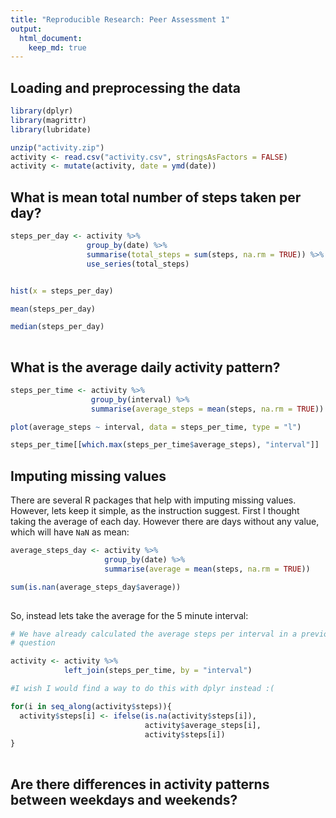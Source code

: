 ```yaml
---
title: "Reproducible Research: Peer Assessment 1"
output: 
  html_document:
    keep_md: true
---
```



## Loading and preprocessing the data
```r
library(dplyr)
library(magrittr)
library(lubridate)

unzip("activity.zip")
activity <- read.csv("activity.csv", stringsAsFactors = FALSE)
activity <- mutate(activity, date = ymd(date))
```



## What is mean total number of steps taken per day?


```r
steps_per_day <- activity %>% 
                 group_by(date) %>%
                 summarise(total_steps = sum(steps, na.rm = TRUE)) %>%
                 use_series(total_steps)


hist(x = steps_per_day)

mean(steps_per_day)

median(steps_per_day)
                 
```


## What is the average daily activity pattern?


```r
steps_per_time <- activity %>%
                  group_by(interval) %>%
                  summarise(average_steps = mean(steps, na.rm = TRUE))

plot(average_steps ~ interval, data = steps_per_time, type = "l")

steps_per_time[[which.max(steps_per_time$average_steps), "interval"]]

```

## Imputing missing values

There are several R packages that help with imputing missing values. However, lets keep it simple, as the instruction suggest.
First I thought taking the average of each day. However there are days without any value, which will have `NaN` as mean:



```r

average_steps_day <- activity %>%
                     group_by(date) %>%
                     summarise(average = mean(steps, na.rm = TRUE))

sum(is.nan(average_steps_day$average))
            

```

So, instead lets take the average for the 5 minute interval:

```r
# We have already calculated the average steps per interval in a previous
# question

activity <- activity %>%
            left_join(steps_per_time, by = "interval") 

#I wish I would find a way to do this with dplyr instead :(

for(i in seq_along(activity$steps)){
  activity$steps[i] <- ifelse(is.na(activity$steps[i]), 
                              activity$average_steps[i], 
                              activity$steps[i])
}
  

```



## Are there differences in activity patterns between weekdays and weekends?
